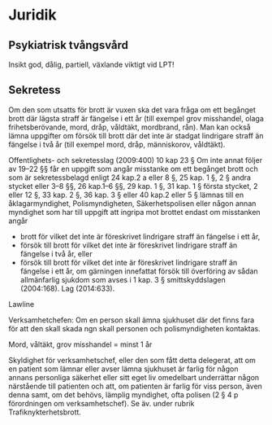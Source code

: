 # Juridik

## Psykiatrisk tvångsvård

Insikt god, dålig, partiell, växlande viktigt vid LPT!


## Sekretess

Om den som utsatts för brott är vuxen ska det vara fråga om ett begånget brott där lägsta straff är fängelse i ett år (till exempel grov misshandel, olaga frihetsberövande, mord, dråp, våldtäkt, mordbrand, rån). Man kan också lämna uppgifter om försök till brott där det inte är stadgat lindrigare straff än fängelse i två år (till exempel mord, dråp, människorov, våldtäkt).

Offentlighets- och sekretesslag (2009:400) 10 kap 23 §  Om inte annat följer av 19–22 §§ får en uppgift som angår misstanke om ett begånget brott och som är sekretessbelagd enligt 24 kap.2 a eller 8 §, 25 kap. 1 §, 2 § andra stycket eller 3–8 §§, 26 kap.1–6 §§, 29 kap. 1 §, 31 kap. 1 § första stycket, 2 eller 12 §, 33 kap. 2 §, 36 kap. 3 § eller 40 kap.2 eller 5 § lämnas till en åklagarmyndighet, Polismyndigheten, Säkerhetspolisen eller någon annan myndighet som har till uppgift att ingripa mot brottet endast om misstanken angår

- brott för vilket det inte är föreskrivet lindrigare straff än fängelse i ett år,
- försök till brott för vilket det inte är föreskrivet lindrigare straff än fängelse i två år, eller
- försök till brott för vilket det inte är föreskrivet lindrigare straff än fängelse i ett år, om gärningen innefattat försök till överföring av sådan allmänfarlig sjukdom som avses i 1 kap. 3 § smittskyddslagen (2004:168). Lag (2014:633).

Lawline

Verksamhetchefen: Om en person skall ämna sjukhuset där det finns fara för att den skall skada ngn skall personen och polismyndigheten kontaktas.

Mord, våltäkt, grov misshandel = minst 1 år

Skyldighet för verksamhetschef, eller den som fått detta delegerat, att om en patient som lämnar  eller  avser  lämna  sjukhuset  är farlig  för  någon  annans  personliga  säkerhet  eller  sitt eget liv omedelbart underrättar någon närstående till patienten och att, om patienten är farlig  för  viss  person,  även  denna  samt,  om  det  behövs,  lämplig  myndighet,  ofta  polisen  (2 § 4 p förordningen om verksamhetschef). Se äv. under rubrik Trafiknykterhetsbrott.
